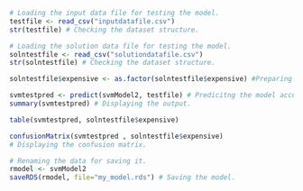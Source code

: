 
```r
# Loading the input data file for testing the model.
testfile <- read_csv("inputdatafile.csv")
str(testfile) # Checking the dataset structure.

# Loading the solution data file for testing the model.
solntestfile <- read_csv("solutiondatafile.csv")
str(solntestfile) # Checking the dataset structure.

solntestfile$expensive <- as.factor(solntestfile$expensive) #Preparing data for the model.
```

```r
svmtestpred <- predict(svmModel2, testfile) # Predicitng the model accuracy based on the test file. 
summary(svmtestpred) # Displaying the output.

table(svmtestpred, solntestfile$expensive)

confusionMatrix(svmtestpred , solntestfile$expensive)
# Displaying the confusion matrix.
```

```r
# Renaming the data for saving it.
rmodel <- svmModel2 
saveRDS(rmodel, file="my_model.rds") # Saving the model.
```
